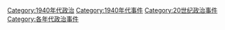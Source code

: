 [[Category:1940年代政治|Category:1940年代政治]]
[[Category:1940年代事件|Category:1940年代事件]]
[[Category:20世纪政治事件|Category:20世纪政治事件]]
[[Category:各年代政治事件|Category:各年代政治事件]]